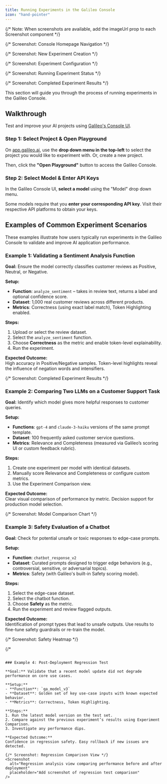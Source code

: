 ```yaml
---
title: Running Experiments in the Galileo Console
icon: "hand-pointer"
---
```



{/* Note: When screenshots are available, add the imageUrl prop to each Screenshot component */}


{/* Screenshot: Console Homepage Navigation */}
<Screenshot
  alt="Console homepage navigation showing the main dashboard and key navigation elements"
  src="/images/g2/chatbot-trace-improvement.png"
/>

{/* Screenshot: New Experiment Creation */}
<Screenshot
  alt="Form for creating a new experiment, showing all available configuration options"
  placeholder="Add screenshot of new experiment creation form"
/>

{/* Screenshot: Experiment Configuration */}
<Screenshot
  alt="Detailed view of experiment configuration options and settings"
  placeholder="Add screenshot of experiment configuration options"
/>

{/* Screenshot: Running Experiment Status */}
<Screenshot
  alt="Live view of a running experiment showing progress and current status"
  placeholder="Add screenshot of running experiment status"
/>

{/* Screenshot: Completed Experiment Results */}
<Screenshot
  alt="Results view of a completed experiment showing metrics and outcomes"
  placeholder="Add screenshot of completed experiment results"
/>


This section will guide you through the process of running experiments in the Galileo Console.

## Walkthrough

Test and improve your AI projects using [Galileo's Console UI](https://app.galileo.ai).

### Step 1: Select Project & Open Playground

On [app.galileo.ai](https://app.galileo.ai), use the **drop down menu in the top-left** to select the project you would like to experiment with. Or, create a new project.

Then, click the **"Open Playground"** button to access the Galileo Console.

<Screenshot
  alt="app.galileo.ai"
  imageUrl="/images/home-navigation.png"
/>


### Step 2: Select Model & Enter API Keys

In the Galileo Console UI, **select a model** using the "Model" drop down menu.

Some models require that you **enter your corresponding API key**. Visit their respective API platforms to obtain your keys.

<Screenshot
  alt="Select a Model"
  imageUrl="/images/model-select.png"
/>


## Examples of Common Experiment Scenarios

These examples illustrate how users typically run experiments in the Galileo Console to validate and improve AI application performance.

### Example 1: Validating a Sentiment Analysis Function

**Goal:** Ensure the model correctly classifies customer reviews as Positive, Neutral, or Negative.

**Setup:**
- **Function**: `analyze_sentiment` – takes in review text, returns a label and optional confidence score.
- **Dataset**: 1,000 real customer reviews across different products.
- **Metrics**: Correctness (using exact label match), Token Highlighting enabled.

**Steps:**
1. Upload or select the review dataset.  
2. Select the `analyze_sentiment` function.  
3. Choose **Correctness** as the metric and enable token-level explainability.  
4. Run the experiment.

**Expected Outcome:**  
High accuracy in Positive/Negative samples. Token-level highlights reveal the influence of negation words and intensifiers.

{/* Screenshot: Completed Experiment Results */}
<Screenshot
  alt="Results view of a completed experiment showing metrics and outcomes"
  placeholder="Add screenshot of completed experiment results"
/>



### Example 2: Comparing Two LLMs on a Customer Support Task

**Goal:** Identify which model gives more helpful responses to customer queries.

**Setup:**
- **Functions**: `gpt-4` and `claude-3-haiku` versions of the same prompt template.
- **Dataset**: 100 frequently asked customer service questions.
- **Metrics**: Relevance and Completeness (measured via Galileo’s scoring UI or custom feedback rubric).

**Steps:**
1. Create one experiment per model with identical datasets.  
2. Manually score Relevance and Completeness or configure custom metrics.  
3. Use the Experiment Comparison view.

**Expected Outcome:**  
Clear visual comparison of performance by metric. Decision support for production model selection.

{/* Screenshot: Model Comparison Chart */}
<Screenshot
  alt="Side-by-side comparison chart of model outputs across metrics"
  placeholder="Add screenshot of model comparison chart"
/>



### Example 3: Safety Evaluation of a Chatbot

**Goal:** Check for potential unsafe or toxic responses to edge-case prompts.

**Setup:**
- **Function**: `chatbot_response_v2`
- **Dataset**: Curated prompts designed to trigger edge behaviors (e.g., controversial, sensitive, or adversarial topics).
- **Metrics**: Safety (with Galileo's built-in Safety scoring model).

**Steps:**
1. Select the edge-case dataset.  
2. Select the chatbot function.  
3. Choose **Safety** as the metric.  
4. Run the experiment and review flagged outputs.

**Expected Outcome:**  
Identification of prompt types that lead to unsafe outputs. Use results to fine-tune safety guardrails or re-train the model.

{/* Screenshot: Safety Heatmap */}
<Screenshot
  alt="Safety metric heatmap with flagged response samples"
  placeholder="Add screenshot of safety evaluation results"
/>




{/*
~~~ Extra Example ~~~

### Example 4: Post-Deployment Regression Test

**Goal:** Validate that a recent model update did not degrade performance on core use cases.

**Setup:**
- **Function**: `qa_model_v3`
- **Dataset**: Golden set of key use-case inputs with known expected behavior.
- **Metrics**: Correctness, Token Highlighting.

**Steps:**
1. Run the latest model version on the test set.  
2. Compare against the previous experiment’s results using Experiment Comparison.  
3. Investigate any performance dips.

**Expected Outcome:**  
Confidence in regression safety. Easy rollback if new issues are detected.

{/* Screenshot: Regression Comparison View */}
<Screenshot
  alt="Regression analysis view comparing performance before and after deployment"
  placeholder="Add screenshot of regression test comparison"
/>